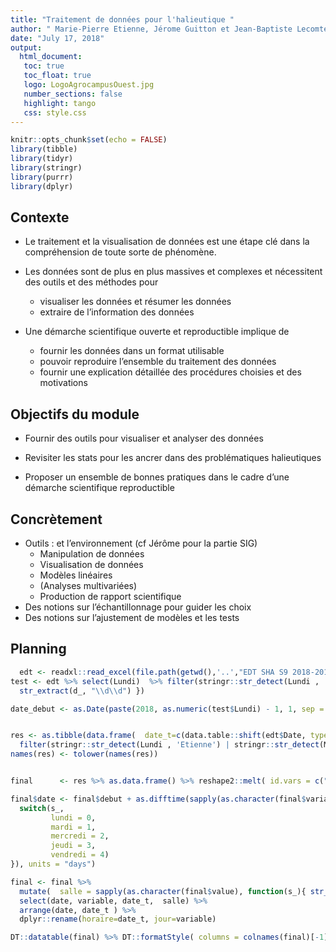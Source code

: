 ```yaml
---
title: "Traitement de données pour l'halieutique "
author: " Marie-Pierre Etienne, Jérome Guitton et Jean-Baptiste Lecomte"
date: "July 17, 2018"
output: 
  html_document:
   toc: true
   toc_float: true
   logo: LogoAgrocampusOuest.jpg
   number_sections: false
   highlight: tango
   css: style.css
---
```


```r
knitr::opts_chunk$set(echo = FALSE)
library(tibble)
library(tidyr)
library(stringr)
library(purrr)
library(dplyr)

```

## Contexte {#future-steps}

- Le traitement et la visualisation de données est une étape clé dans la compréhension de toute sorte de phénomène.

- Les données sont de plus en plus massives et complexes et nécessitent des outils et des méthodes pour
    - visualiser les données et  résumer les données
    - extraire de l'information des données

- Une démarche scientifique  ouverte et reproductible  implique de 
    - fournir les données dans un format utilisable
    - pouvoir reproduire l'ensemble du traitement des données 
    - fournir une explication détaillée des procédures choisies et des motivations


## Objectifs du module

- Fournir des outils pour visualiser et analyser des données

- Revisiter les stats pour les ancrer dans des problématiques halieutiques

- Proposer un ensemble de bonnes pratiques dans le cadre d'une démarche scientifique reproductible


## Concrètement

- Outils : \verb+R+ et l'environnement \verb+RStudio+  (cf Jérôme pour la partie SIG)
    - Manipulation de données 
    - Visualisation de données
    - Modèles linéaires 
    - (Analyses multivariées)
    - Production de rapport scientifique
- Des notions sur l'échantillonnage pour guider les choix
- Des notions sur l'ajustement de modèles et les tests

## Planning 
```r
  edt <- readxl::read_excel(file.path(getwd(),'..',"EDT SHA S9 2018-2019 s36-s40-1.xlsx")) %>% select(`M2 SHA    -    2018-2019    -    EDT Semaine 36-40`, X__1, X__2, X__3, X__4, X__5) %>%  dplyr::rename(Date = `M2 SHA    -    2018-2019    -    EDT Semaine 36-40`, Lundi=X__1,Mardi=X__2,Mercredi=X__3,Jeudi=X__4, Vendredi=X__5  )
test <- edt %>% select(Lundi)  %>% filter(stringr::str_detect(Lundi , 'semaine'))  %>% map(function(d_){
  str_extract(d_, "\\d\\d") }) 

date_debut <- as.Date(paste(2018, as.numeric(test$Lundi) - 1, 1, sep = "-"), "%Y-%U-%u")


res <- as.tibble(data.frame(  date_t=c(data.table::shift(edt$Date, type='lead')), debut=c( rep(date_debut, each=8),NA), edt))%>%
  filter(stringr::str_detect(Lundi , 'Etienne') | stringr::str_detect(Mardi , 'Etienne') | stringr::str_detect(Mercredi , 'Etienne') | stringr::str_detect(Jeudi , 'Etienne') | stringr::str_detect(Vendredi , 'Etienne'))  %>% select(-Date)
names(res) <- tolower(names(res)) 


final      <- res %>% as.data.frame() %>% reshape2::melt( id.vars = c("date_t","debut")) %>%  filter(stringr::str_detect(value, 'Etienne'))

final$date <- final$debut + as.difftime(sapply(as.character(final$variable), function(s_){
  switch(s_,
         lundi = 0,
         mardi = 1,
         mercredi = 2, 
         jeudi = 3,
         vendredi = 4)
}), units = "days")

final <- final %>%  
  mutate(  salle = sapply(as.character(final$value), function(s_){ str_split(s_,"Salle[ s]")[[1]][2]}) %>% str_remove_all("\\n")) %>% select(date, date_t, variable,salle) %>%
  select(date, variable, date_t,  salle) %>%
  arrange(date, date_t ) %>%
  dplyr::rename(horaire=date_t, jour=variable)

DT::datatable(final) %>% DT::formatStyle( columns = colnames(final)[-1])

```
